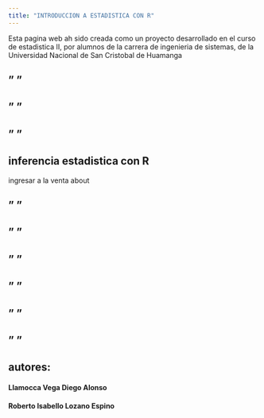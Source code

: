 ```yaml
---
title: "INTRODUCCION A ESTADISTICA CON R"
---
```


Esta pagina web ah sido creada como un proyecto desarrollado en el curso de estadistica II, por alumnos de la carrera de ingenieria de sistemas, de la Universidad Nacional de San Cristobal de Huamanga

## " "
## " "
## " "

## inferencia estadistica con R
ingresar a la venta about


## " "
## " "
## " "
## " "
## " "
## " "


## autores:
#### Llamocca Vega Diego Alonso
#### Roberto Isabello Lozano Espino
